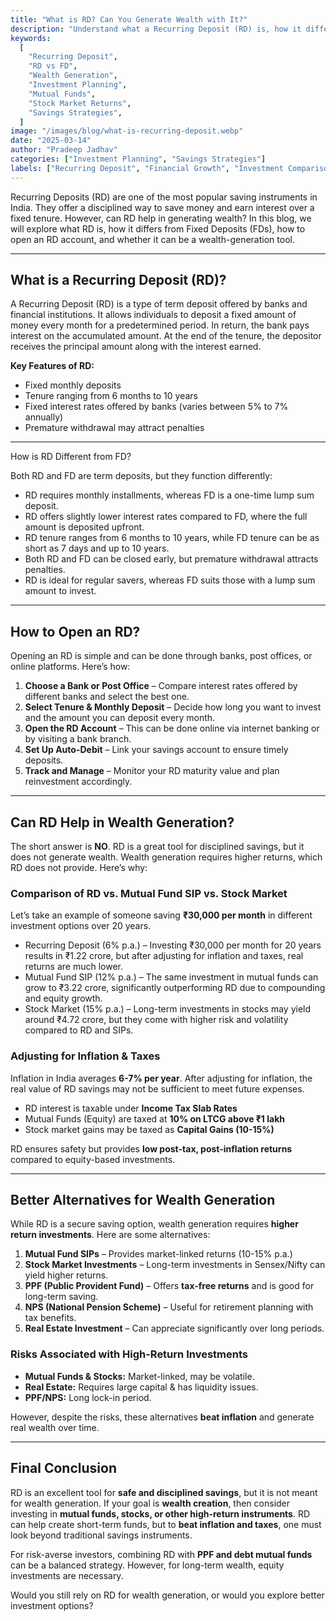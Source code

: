 ---
title: "What is RD? Can You Generate Wealth with It?"
description: "Understand what a Recurring Deposit (RD) is, how it differs from an FD, and whether it can help in wealth generation. Compare RD returns with mutual funds and stocks, and explore better investment alternatives."
keywords:
  [
    "Recurring Deposit",
    "RD vs FD",
    "Wealth Generation",
    "Investment Planning",
    "Mutual Funds",
    "Stock Market Returns",
    "Savings Strategies",
  ]
image: "/images/blog/what-is-recurring-deposit.webp"
date: "2025-03-14"
author: "Pradeep Jadhav"
categories: ["Investment Planning", "Savings Strategies"]
labels: ["Recurring Deposit", "Financial Growth", "Investment Comparison"]
---

Recurring Deposits (RD) are one of the most popular saving instruments in India. They offer a disciplined way to save money and earn interest over a fixed tenure. However, can RD help in generating wealth? In this blog, we will explore what RD is, how it differs from Fixed Deposits (FDs), how to open an RD account, and whether it can be a wealth-generation tool.

---

## **What is a Recurring Deposit (RD)?**

A Recurring Deposit (RD) is a type of term deposit offered by banks and financial institutions. It allows individuals to deposit a fixed amount of money every month for a predetermined period. In return, the bank pays interest on the accumulated amount. At the end of the tenure, the depositor receives the principal amount along with the interest earned.

**Key Features of RD:**

- Fixed monthly deposits
- Tenure ranging from 6 months to 10 years
- Fixed interest rates offered by banks (varies between 5% to 7% annually)
- Premature withdrawal may attract penalties

---

How is RD Different from FD?

Both RD and FD are term deposits, but they function differently:

- RD requires monthly installments, whereas FD is a one-time lump sum deposit.
- RD offers slightly lower interest rates compared to FD, where the full amount is deposited upfront.
- RD tenure ranges from 6 months to 10 years, while FD tenure can be as short as 7 days and up to 10 years.
- Both RD and FD can be closed early, but premature withdrawal attracts penalties.
- RD is ideal for regular savers, whereas FD suits those with a lump sum amount to invest.

---

<Ad />

## **How to Open an RD?**

Opening an RD is simple and can be done through banks, post offices, or online platforms. Here’s how:

1. **Choose a Bank or Post Office** – Compare interest rates offered by different banks and select the best one.
2. **Select Tenure & Monthly Deposit** – Decide how long you want to invest and the amount you can deposit every month.
3. **Open the RD Account** – This can be done online via internet banking or by visiting a bank branch.
4. **Set Up Auto-Debit** – Link your savings account to ensure timely deposits.
5. **Track and Manage** – Monitor your RD maturity value and plan reinvestment accordingly.

---

## **Can RD Help in Wealth Generation?**

The short answer is **NO**. RD is a great tool for disciplined savings, but it does not generate wealth. Wealth generation requires higher returns, which RD does not provide. Here’s why:

### **Comparison of RD vs. Mutual Fund SIP vs. Stock Market**

Let’s take an example of someone saving **₹30,000 per month** in different investment options over 20 years.

- Recurring Deposit (6% p.a.) – Investing ₹30,000 per month for 20 years results in ₹1.22 crore, but after adjusting for inflation and taxes, real returns are much lower.
- Mutual Fund SIP (12% p.a.) – The same investment in mutual funds can grow to ₹3.22 crore, significantly outperforming RD due to compounding and equity growth.
- Stock Market (15% p.a.) – Long-term investments in stocks may yield around ₹4.72 crore, but they come with higher risk and volatility compared to RD and SIPs.

### **Adjusting for Inflation & Taxes**

Inflation in India averages **6-7% per year**. After adjusting for inflation, the real value of RD savings may not be sufficient to meet future expenses.

- RD interest is taxable under **Income Tax Slab Rates**
- Mutual Funds (Equity) are taxed at **10% on LTCG above ₹1 lakh**
- Stock market gains may be taxed as **Capital Gains (10-15%)**

RD ensures safety but provides **low post-tax, post-inflation returns** compared to equity-based investments.

---

<Ad />

## **Better Alternatives for Wealth Generation**

While RD is a secure saving option, wealth generation requires **higher return investments**. Here are some alternatives:

1. **Mutual Fund SIPs** – Provides market-linked returns (10-15% p.a.)
2. **Stock Market Investments** – Long-term investments in Sensex/Nifty can yield higher returns.
3. **PPF (Public Provident Fund)** – Offers **tax-free returns** and is good for long-term saving.
4. **NPS (National Pension Scheme)** – Useful for retirement planning with tax benefits.
5. **Real Estate Investment** – Can appreciate significantly over long periods.

### **Risks Associated with High-Return Investments**

- **Mutual Funds & Stocks:** Market-linked, may be volatile.
- **Real Estate:** Requires large capital & has liquidity issues.
- **PPF/NPS:** Long lock-in period.

However, despite the risks, these alternatives **beat inflation** and generate real wealth over time.

---

## **Final Conclusion**

RD is an excellent tool for **safe and disciplined savings**, but it is not meant for wealth generation. If your goal is **wealth creation**, then consider investing in **mutual funds, stocks, or other high-return instruments**. RD can help create short-term funds, but to **beat inflation and taxes**, one must look beyond traditional savings instruments.

For risk-averse investors, combining RD with **PPF and debt mutual funds** can be a balanced strategy. However, for long-term wealth, equity investments are necessary.

Would you still rely on RD for wealth generation, or would you explore better investment options?

